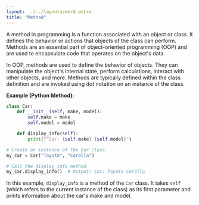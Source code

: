 ```yaml
---
layout: ../../layouts/word.astro
title: "Method"
---
```

A method in programming is a function associated with an object or class. It defines the behavior or actions that objects of the class can perform. Methods are an essential part of object-oriented programming (OOP) and are used to encapsulate code that operates on the object's data.

In OOP, methods are used to define the behavior of objects. They can manipulate the object's internal state, perform calculations, interact with other objects, and more. Methods are typically defined within the class definition and are invoked using dot notation on an instance of the class.

**Example (Python Method):**
```python
class Car:
    def __init__(self, make, model):
        self.make = make
        self.model = model

    def display_info(self):
        print(f"Car: {self.make} {self.model}")

# Create an instance of the Car class
my_car = Car("Toyota", "Corolla")

# Call the display_info method
my_car.display_info()  # Output: Car: Toyota Corolla
```

In this example, `display_info` is a method of the `Car` class. It takes `self` (which refers to the current instance of the class) as its first parameter and prints information about the car's make and model.